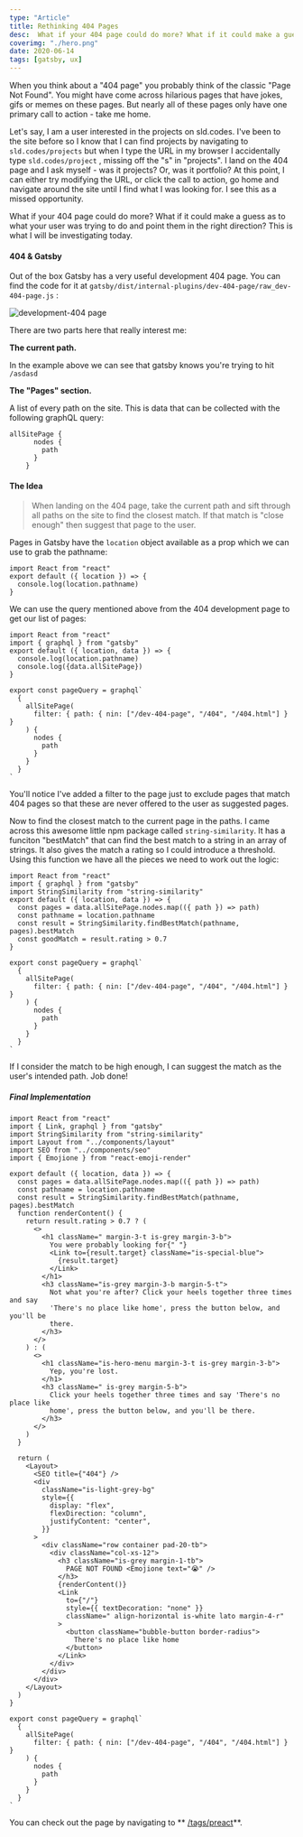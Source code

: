 ```yaml
---
type: "Article"
title: Rethinking 404 Pages
desc:  What if your 404 page could do more? What if it could make a guess as to what your user was trying to do and try and get them where they need to go? This is what I will be investigating today.
coverimg: "./hero.png"
date: 2020-06-14
tags: [gatsby, ux]
---
```


When you think about a "404 page" you probably think of the classic "Page Not Found". You might have come across hilarious pages that have jokes, gifs or memes on these pages. But nearly all of these pages only have one primary call to action - take me home. 

Let's say, I am a user interested in the projects on sld.codes. I've been to the site before so I know that I can find projects by navigating to `sld.codes/projects` but when I type the URL in my browser I accidentally type  `sld.codes/project` , missing off the "s" in "projects".  I land on the 404 page and I ask myself - was it projects? Or, was it portfolio? At this point, I can either try modifying the URL, or click the call to action, go home and navigate around the site until I find what I was looking for. I see this as a missed opportunity. 

What if your 404 page could do more? What if it could make a guess as to what your user was trying to do and point them in the right direction? This is what I will be investigating today.

#### 404 & Gatsby

Out of the box Gatsby has a very useful development 404 page. You can find the code for it at `gatsby/dist/internal-plugins/dev-404-page/raw_dev-404-page.js` :

![development-404 page](./development-404.png)

There are two parts here that really interest me:

**The current path.**

In the example above we can see that gatsby knows you're trying to hit `/asdasd`

**The "Pages" section.**

A list of every path on the site. This is data that can be collected with the following graphQL query:

   ```
   allSitePage {
         nodes {
           path
         }
       }
   ```

#### The Idea

> When landing on the 404 page, take the current path and sift through all paths on the site to find the closest match. If that match is "close enough" then suggest that page to the user.

Pages in Gatsby have the `location` object available as a prop which we can use to grab the pathname:

```
import React from "react"
export default ({ location }) => {
  console.log(location.pathname)
}
```

We can use the query mentioned above from the 404 development page to get our list of pages:

```
import React from "react"
import { graphql } from "gatsby"
export default ({ location, data }) => {
  console.log(location.pathname)
  console.log({data.allSitePage})
}

export const pageQuery = graphql`
  {
    allSitePage(
      filter: { path: { nin: ["/dev-404-page", "/404", "/404.html"] } }
    ) {
      nodes {
        path
      }
    }
  }
`
```

You'll notice I've added a filter to the page just to exclude pages that match 404 pages so that these are never offered to the user as suggested pages.

Now to find the closest match to the current page in the paths. I came across this awesome little npm package called `string-similarity`. 
It has a funciton "bestMatch" that can find the best match to a string in an array of strings. It also gives the match a rating so I could introduce a threshold. Using this function we have all the pieces we need to work out the logic:

```
import React from "react"
import { graphql } from "gatsby"
import StringSimilarity from "string-similarity"
export default ({ location, data }) => {
  const pages = data.allSitePage.nodes.map(({ path }) => path)
  const pathname = location.pathname
  const result = StringSimilarity.findBestMatch(pathname, pages).bestMatch
  const goodMatch = result.rating > 0.7
}

export const pageQuery = graphql`
  {
    allSitePage(
      filter: { path: { nin: ["/dev-404-page", "/404", "/404.html"] } }
    ) {
      nodes {
        path
      }
    }
  }
`
```
If I consider the match to be high enough, I can suggest the match as the user's intended path. Job done!

##### Final Implementation

```
import React from "react"
import { Link, graphql } from "gatsby"
import StringSimilarity from "string-similarity"
import Layout from "../components/layout"
import SEO from "../components/seo"
import { Emojione } from "react-emoji-render"

export default ({ location, data }) => {
  const pages = data.allSitePage.nodes.map(({ path }) => path)
  const pathname = location.pathname
  const result = StringSimilarity.findBestMatch(pathname, pages).bestMatch
  function renderContent() {
    return result.rating > 0.7 ? (
      <>
        <h1 className=" margin-3-t is-grey margin-3-b">
          You were probably looking for{" "}
          <Link to={result.target} className="is-special-blue">
            {result.target}
          </Link>
        </h1>
        <h3 className="is-grey margin-3-b margin-5-t">
          Not what you're after? Click your heels together three times and say
          'There's no place like home', press the button below, and you'll be
          there.
        </h3>
      </>
    ) : (
      <>
        <h1 className="is-hero-menu margin-3-t is-grey margin-3-b">
          Yep, you're lost.
        </h1>
        <h3 className=" is-grey margin-5-b">
          Click your heels together three times and say 'There's no place like
          home', press the button below, and you'll be there.
        </h3>
      </>
    )
  }

  return (
    <Layout>
      <SEO title={"404"} />
      <div
        className="is-light-grey-bg"
        style={{
          display: "flex",
          flexDirection: "column",
          justifyContent: "center",
        }}
      >
        <div className="row container pad-20-tb">
          <div className="col-xs-12">
            <h3 className="is-grey margin-1-tb">
              PAGE NOT FOUND <Emojione text="😭" />
            </h3>
            {renderContent()}
            <Link
              to={"/"}
              style={{ textDecoration: "none" }}
              className=" align-horizontal is-white lato margin-4-r"
            >
              <button className="bubble-button border-radius">
                There's no place like home
              </button>
            </Link>
          </div>
        </div>
      </div>
    </Layout>
  )
}

export const pageQuery = graphql`
  {
    allSitePage(
      filter: { path: { nin: ["/dev-404-page", "/404", "/404.html"] } }
    ) {
      nodes {
        path
      }
    }
  }
`

```

You can check out the page by navigating to ** [/tags/preact](/tags/preact)**.

